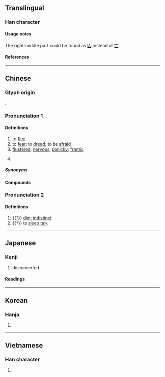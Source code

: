 {{character info}}
{{character info|0x2F8A7}}
{{character info|0x2F8A9}}
==Translingual==

===Han character===
{{Han char|rn=61|rad=心|as=10|asj=9|sn=13|snj=12|four=94011|canj=PTYU|ids=⿰忄荒}}

====Usage notes====
The right-middle part could be found as [[亾]] instead of [[亡]].

====References====
{{Han ref|kx=0398.090|dkj=11057|dj=0737.090|hdz=42326.070|uh=614C}}

----

==Chinese==
{{zh-forms}}

===Glyph origin===
{{Han etym}}
{{Han compound|心|t1=heart|alt1=忄|荒|ls=psc|c1=s|c2=p}}.

===Pronunciation 1===
{{zh-pron
|m=huāng,huang,2nb=as adjectival complement
|c=fong1
|h=pfs=fông
|md=huŏng
|mn=hong
|mn-t=huang1
|w=1huaan
|oc=n,1
|ma=Zh-huang.ogg
|cat=v,a
}}

====Definitions====
{{zh-hanzi}}

# to [[flee]]
# to [[fear]]; to [[dread]]; to be [[afraid]]
# [[flustered]]; [[nervous]]; [[panicky]]; [[frantic]]
# {{lb|zh|colloquial}} {{n-g|Used as an [[adjectival]] [[complement]] after {{zh-l|得|tr=de}}, to [[emphasise]] the [[unbearability]] or [[extent]] of the [[adjectival]] [[state]].}}

=====Synonyms=====
{{zh-dial|害怕}}

====Compounds====
{{zh-der|fold=1|慌成一團|急慌|慌了手腳|恐慌|慌忙無措|心慌|慌速|慌腿|慌手慌腳|慌慌忙忙|慌慌張張|慌悚|慌忙|慌張|慌了神兒|慌亂|慌不擇路|愴慌|意亂心慌|慌急|悶得慌|恐慌症|心慌膽戰|心慌意亂|慌手忙腳|亂得慌|害慌|慌張勢煞|慌裡慌張|慌神|不慌不忙|口隔心慌|慌張慌智|堵得慌|慌腳雞|磣的慌|戃慌|手慌腳忙|發慌|撐的慌|經濟恐慌|驚慌失色|鬼慌|驚慌失措|驚慌|貪慌|腸慌腹熱|累得慌|膩的慌|著慌/着慌|鬧的慌}}

===Pronunciation 2===
{{zh-pron
|m=huǎng
|c=fong2
|mc=y
|oc=1,2
|cat=a,v
}}

====Definitions====
{{zh-hanzi}}

# {{†}} [[dim]]; [[indistinct]]
# {{†}} to [[sleep talk]]

{{zh-cat|Elementary}}

----

==Japanese==

===Kanji===
{{ja-kanji|grade=c|rs=心10}}

# disconcerted

====Readings====
{{ja-readings
|goon=こう<くわう
|kanon=こう<くわう
|kun=あわ-てる, あわ-ただし.い, くらい
}}

----

==Korean==

===Hanja===
{{ko-hanja|황}}

# {{rfdef|ko|sort=心10}}

----

==Vietnamese==

===Han character===
{{vi-readings|rs=心10|reading=[[hoảng]], [[hoang]]}}

# {{rfdef|vi|sort=心10}}